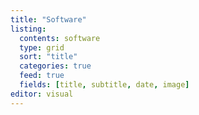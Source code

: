```yaml
---
title: "Software"
listing: 
  contents: software
  type: grid
  sort: "title"
  categories: true
  feed: true
  fields: [title, subtitle, date, image]
editor: visual
---
```

